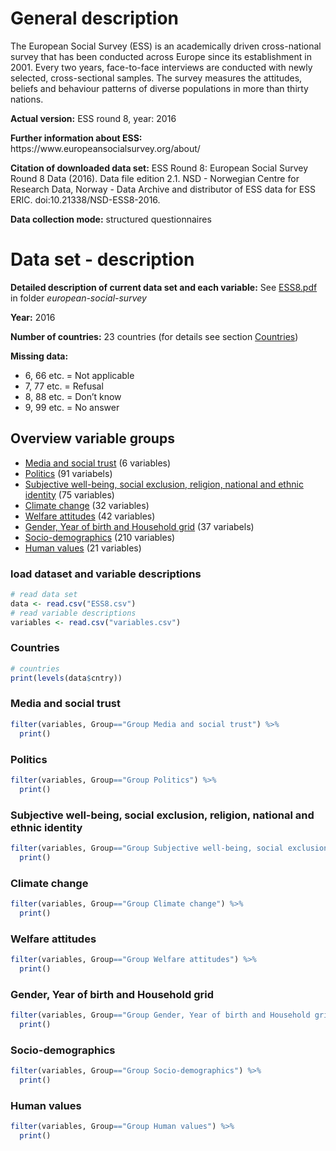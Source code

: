 
# General description

The European Social Survey (ESS) is an academically driven cross-national survey that has been conducted across Europe since its establishment in 2001. Every two years, face-to-face interviews are conducted with newly selected, cross-sectional samples. The survey measures the attitudes, beliefs and behaviour patterns of diverse populations in more than thirty nations.

**Actual version:** 
ESS round 8, year: 2016

**Further information about ESS:** 
https://www.europeansocialsurvey.org/about/ 

**Citation of downloaded data set:** 
ESS Round 8: European Social Survey Round 8 Data (2016). Data file edition 2.1. NSD - Norwegian Centre for Research Data, Norway - Data Archive and distributor of ESS data for ESS ERIC. doi:10.21338/NSD-ESS8-2016.

**Data collection mode:**
structured questionnaires

# Data set - description

**Detailed description of current data set and each variable:**
See [ESS8.pdf](../ESS8.pdf) in folder *european-social-survey*

**Year:** 
2016

**Number of countries:** 
23 countries (for details see section [Countries](#countries))

**Missing data:**

- 6, 66 etc. = Not applicable
- 7, 77 etc. = Refusal
- 8, 88 etc. = Don't know
- 9, 99 etc. = No answer

## Overview variable groups

 - [Media and social trust](#media-and-social-trust) (6 variables)
 - [Politics](#politics) (91 variabels)
 - [Subjective well-being, social exclusion, religion, national and ethnic identity](#subjective-well-being-social-exclusion-religion-national-and-ethnic-identity) (75 variables)
 - [Climate change](#climate-change) (32 variables)
 - [Welfare attitudes](#welfare-attitudes) (42 variables)
 - [Gender, Year of birth and Household grid](#gender-year-of-birth-and-household-grid) (37 variabels)
 - [Socio-demographics](#socio-demographics) (210 variables)
 - [Human values](#human-values) (21 variables)
 
### load dataset and variable descriptions

```r
# read data set
data <- read.csv("ESS8.csv")
# read variable descriptions
variables <- read.csv("variables.csv")
```

### Countries 

```r
# countries
print(levels(data$cntry))
```

### Media and social trust 

```r
filter(variables, Group=="Group Media and social trust") %>% 
  print()
```

### Politics

```r
filter(variables, Group=="Group Politics") %>% 
  print()
```

### Subjective well-being, social exclusion, religion, national and ethnic identity

```r
filter(variables, Group=="Group Subjective well-being, social exclusion, religion, national and ethnic identity") %>% 
  print()
```

### Climate change

```r
filter(variables, Group=="Group Climate change") %>% 
  print()
```

### Welfare attitudes

```r
filter(variables, Group=="Group Welfare attitudes") %>% 
  print()
```

### Gender, Year of birth and Household grid

```r
filter(variables, Group=="Group Gender, Year of birth and Household grid") %>% 
  print()
```

### Socio-demographics

```r
filter(variables, Group=="Group Socio-demographics") %>% 
  print()
```

### Human values

```r
filter(variables, Group=="Group Human values") %>% 
  print()
```

